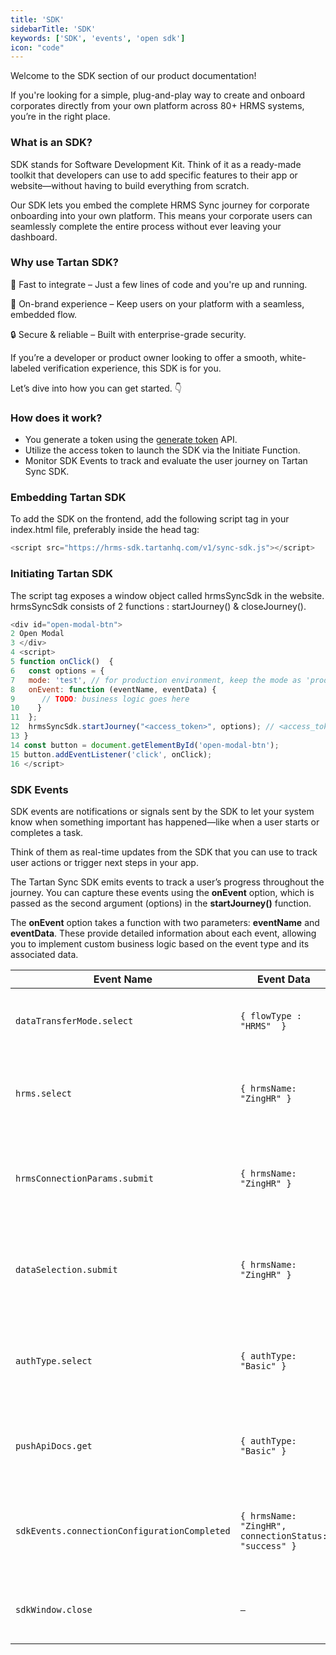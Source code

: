 ```yaml
---
title: 'SDK'
sidebarTitle: 'SDK'
keywords: ['SDK', 'events', 'open sdk']
icon: "code" 
---
```



Welcome to the SDK section of our product documentation!

If you're looking for a simple, plug-and-play way to create and onboard corporates directly from your own platform across 80+ HRMS systems, you’re in the right place.

### What is an SDK?
SDK stands for Software Development Kit. Think of it as a ready-made toolkit that developers can use to add specific features to their app or website—without having to build everything from scratch.

Our SDK lets you embed the complete HRMS Sync journey for corporate onboarding into your own platform. This means your corporate users can seamlessly complete the entire process without ever leaving your dashboard.

### Why use Tartan SDK?
🚀 Fast to integrate – Just a few lines of code and you're up and running.

🎯 On-brand experience – Keep users on your platform with a seamless, embedded flow.

🔒 Secure & reliable – Built with enterprise-grade security.


If you’re a developer or product owner looking to offer a smooth, white-labeled verification experience, this SDK is for you.

Let’s dive into how you can get started. 👇

### How does it work?

- You generate a token using the [generate token](/api-reference/sdk/get-sdk-token) API.
- Utilize the access token to launch the SDK via the Initiate Function.
- Monitor SDK Events to track and evaluate the user journey on Tartan Sync SDK.



### Embedding Tartan SDK

To add the SDK on the frontend, add the following script tag in your index.html file, preferably inside the head tag:

```js
<script src="https://hrms-sdk.tartanhq.com/v1/sync-sdk.js"></script>
```

### Initiating Tartan SDK

The script tag exposes a window object called hrmsSyncSdk in the website. hrmsSyncSdk consists of 2 functions : startJourney() & closeJourney().

```js
<div id="open-modal-btn">
2 Open Modal
3 </div>
4 <script>
5 function onClick()  {
6   const options = {
7   mode: 'test', // for production environment, keep the mode as 'prod' or blank
8   onEvent: function (eventName, eventData) {
9      // TODO: business logic goes here
10    }
11  };
12  hrmsSyncSdk.startJourney("<access_token>", options); // <access_token> is the token generated using generate token API.
13 }
14 const button = document.getElementById('open-modal-btn');
15 button.addEventListener('click', onClick);
16 </script>
```

### SDK Events
SDK events are notifications or signals sent by the SDK to let your system know when something important has happened—like when a user starts or completes a task.  

Think of them as real-time updates from the SDK that you can use to track user actions or trigger next steps in your app.   

The Tartan Sync SDK emits events to track a user’s progress throughout the journey. You can capture these events using the **onEvent** option, which is passed as the second argument (options) in the **startJourney()** function.

The **onEvent** option takes a function with two parameters: **eventName** and **eventData**. These provide detailed information about each event, allowing you to implement custom business logic based on the event type and its associated data.


| **Event Name**                | **Event Data**            | **Description**                                                                         |
| ----------------------------- | ------------------------ | --------------------------------------------------------------------------------------- |
| `dataTransferMode.select`     |   `{ flowType : "HRMS"  }`              | Triggered when the user selects the desired mode for data transfer.         |
| `hrms.select`                 | `{ hrmsName: "ZingHR" }`    | Occurs when the user chooses an HRMS from the available options.                        |
| `hrmsConnectionParams.submit` | `{ hrmsName: "ZingHR" }`   | Activated when the user submits connection parameters for the selected HRMS.            |
| `dataSelection.submit`        | `{ hrmsName: "ZingHR" }`    | Initiated when the user submits the selection of data to be shared with the vendor.     |
| `authType.select`             | `{ authType: "Basic" }`     | Occurs when the user selects the authentication type required for Push API integration. |
| `pushApiDocs.get`             | `{ authType: "Basic" }`    | Activated when the user clicks the “Get Documentation” CTA for Push API integration.    |
| `sdkEvents.connectionConfigurationCompleted` | `{ hrmsName: "ZingHR", connectionStatus: "success" }` | Triggered when the user successfully completes the connection configuration process. |
| `sdkWindow.close`             | `–`                         | Triggered when the user clicks the Close button on the SDK window.                      |